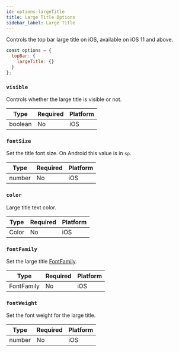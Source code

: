 ```yaml
---
id: options-largeTitle
title: Large Title Options
sidebar_label: Large Title
---
```


Controls the top bar large title on iOS, available on iOS 11 and above.

```js
const options = {
  topBar: {
    largeTitle: {}
  }
};
```

### `visible`

Controls whether the large title is visible or not.

| Type    | Required | Platform |
| ------- | -------- | -------- |
| boolean | No       | iOS      |

### `fontSize`

Set the title font size. On Android this value is in `sp`.

| Type   | Required | Platform |
| ------ | -------- | -------- |
| number | No       | iOS      |

### `color`

Large title text color.

| Type  | Required | Platform |
| ----- | -------- | -------- |
| Color | No       | iOS      |

### `fontFamily`

Set the large title [FontFamily](../docs/style-fonts.mdx).

| Type       | Required | Platform |
| ---------- | -------- | -------- |
| FontFamily | No       | iOS      |

### `fontWeight`

Set the font weight for the large title.

| Type   | Required | Platform |
| ------ | -------- | -------- |
| number | No       | iOS      |
